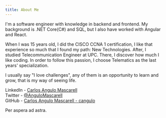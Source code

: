```yaml
---
title: About Me
---
```


I'm a software engineer with knowledge in backend and frontend. My background is .NET Core(C#) and SQL, but I also have worked with Angular and React. 

When I was 15 years old, I did the CISCO CCNA 1 certification,  I like that experience so much that I found my path: New Technologies. After, I studied Telecommunication Engineer at UPC. There, I discover how much I like coding. In order to follow this passion,  I choose Telematics as the last years' specialization. 

I usually say "I love challenges", any of them is an opportunity to learn and grow, that is my way of seeing life. 

LinkedIn   - [Carlos Angulo Mascarell](https://www.linkedin.com/in/angulomascarell)  
Twitter   - [@AnguloMascarell](https://twitter.com/angulomascarell)  
GitHub   - [Carlos Angulo Mascarell - cangulo](https://github.com/cangulo)

Per aspera ad astra.